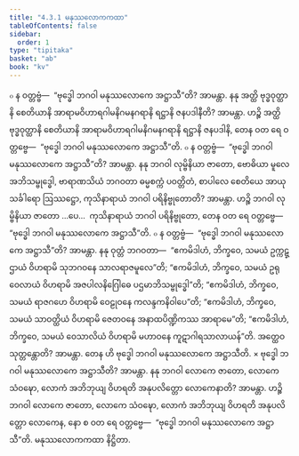```yaml
---
title: "4.3.1 မနုဿလောကကထာ"
tableOfContents: false
sidebar:
  order: 1
type: "tipitaka"
basket: "ab"
book: "kv"
---
```



<DynamicBreadcrumb />

<Division number="802" book="kv">

<Paragraph number="2511" book="kv">
๐ န ဝတ္တဗ္ဗံ—  “ဗုဒ္ဓေါ ဘဂဝါ မနုဿလောကေ အဋ္ဌာသီ”တိ? အာမန္တာ. နနု အတ္ထိ ဗုဒ္ဓဝုတ္ထာနိ စေတိယာနိ အာရာမဝိဟာရဂါမနိဂမနဂရာနိ ရဋ္ဌာနိ ဇနပဒါနီတိ? အာမန္တာ. ဟဉ္စိ အတ္ထိ ဗုဒ္ဓဝုတ္ထာနိ စေတိယာနိ အာရာမဝိဟာရဂါမနိဂမနဂရာနိ ရဋ္ဌာနိ ဇနပဒါနိ, တေန ဝတ ရေ ဝတ္တဗ္ဗေ—  “ဗုဒ္ဓေါ ဘဂဝါ မနုဿလောကေ အဋ္ဌာသီ”တိ.
</Paragraph>

<Paragraph number="2512" book="kv">
๐ န ဝတ္တဗ္ဗံ—  “ဗုဒ္ဓေါ ဘဂဝါ မနုဿလောကေ အဋ္ဌာသီ”တိ? အာမန္တာ. နနု ဘဂဝါ လုမ္ဗိနိယာ ဇာတော, ဗောဓိယာ မူလေ အဘိသမ္ဗုဒ္ဓေါ, ဗာရာဏသိယံ ဘဂဝတာ ဓမ္မစက္ကံ ပဝတ္တိတံ, စာပါလေ စေတိယေ အာယုသင်္ခါရော ဩဿဋ္ဌော, ကုသိနာရာယံ ဘဂဝါ ပရိနိဗ္ဗုတောတိ? အာမန္တာ. ဟဉ္စိ ဘဂဝါ လုမ္ဗိနိယာ ဇာတော …ပေ…  ကုသိနာရာယံ ဘဂဝါ ပရိနိဗ္ဗုတော, တေန ဝတ ရေ ဝတ္တဗ္ဗေ—  “ဗုဒ္ဓေါ ဘဂဝါ မနုဿလောကေ အဋ္ဌာသီ”တိ.
</Paragraph>

<Paragraph number="2513" book="kv">
๐ န ဝတ္တဗ္ဗံ—  “ဗုဒ္ဓေါ ဘဂဝါ မနုဿလောကေ အဋ္ဌာသီ”တိ? အာမန္တာ. နနု ဝုတ္တံ ဘဂဝတာ—  “ဧကမိဒါဟံ, ဘိက္ခဝေ, သမယံ ဥက္ကဋ္ဌာယံ ဝိဟရာမိ သုဘဂဝနေ သာလရာဇမူလေ”တိ; “ဧကမိဒါဟံ, ဘိက္ခဝေ, သမယံ ဥရုဝေလာယံ ဝိဟရာမိ အဇပါလနိဂြေါဓေ ပဌမာဘိသမ္ဗုဒ္ဓေါ”တိ; “ဧကမိဒါဟံ, ဘိက္ခဝေ, သမယံ ရာဇဂဟေ ဝိဟရာမိ ဝေဠုဝနေ ကလန္ဒကနိဝါပေ”တိ; “ဧကမိဒါဟံ, ဘိက္ခဝေ, သမယံ သာဝတ္ထိယံ ဝိဟရာမိ ဇေတဝနေ အနာထပိဏ္ဍိကဿ အာရာမေ”တိ; “ဧကမိဒါဟံ, ဘိက္ခဝေ, သမယံ ဝေသာလိယံ ဝိဟရာမိ မဟာဝနေ ကူဋာဂါရသာလာယန်”တိ. အတ္ထေဝ သုတ္တန္တောတိ? အာမန္တာ. တေန ဟိ ဗုဒ္ဓေါ ဘဂဝါ မနုဿလောကေ အဋ္ဌာသီတိ.
</Paragraph>

</Division>
<Division number="803" book="kv">

<Paragraph number="2514" book="kv">
× ဗုဒ္ဓေါ ဘဂဝါ မနုဿလောကေ အဋ္ဌာသီတိ? အာမန္တာ. နနု ဘဂဝါ လောကေ ဇာတော, လောကေ သံဝဍ္ဎော, လောကံ အဘိဘုယျ ဝိဟရတိ အနုပလိတ္တော လောကေနာတိ? အာမန္တာ. ဟဉ္စိ ဘဂဝါ လောကေ ဇာတော, လောကေ သံဝဍ္ဎော, လောကံ အဘိဘုယျ ဝိဟရတိ အနုပလိတ္တော လောကေန, နော စ ဝတ ရေ ဝတ္တဗ္ဗေ—  “ဗုဒ္ဓေါ ဘဂဝါ မနုဿလောကေ အဋ္ဌာသီ”တိ.

</Paragraph>
</Division>

<Paragraph number="2515" type="center" book="kv">
မနုဿလောကကထာ နိဋ္ဌိတာ.
</Paragraph>